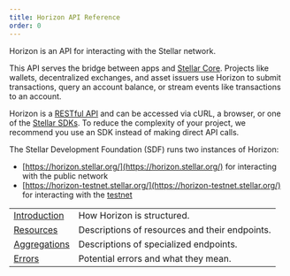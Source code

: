 ```yaml
---
title: Horizon API Reference
order: 0
---
```



Horizon is an API for interacting with the Stellar network.

This API serves the bridge between apps and [Stellar Core](../../docs/run-core-node/index.mdx). Projects like wallets, decentralized exchanges, and asset issuers use Horizon to submit transactions, query an account balance, or stream events like transactions to an account.

Horizon is a [RESTful API](https://en.wikipedia.org/wiki/Representational_state_transfer) and can be accessed via cURL, a browser, or one of the [Stellar SDKs](../../docs/software-and-sdks/index.mdx). To reduce the complexity of your project, we recommend you use an SDK instead of making direct API calls.

The Stellar Development Foundation (SDF) runs two instances of Horizon:

- [https://horizon.stellar.org/](https://horizon.stellar.org/) for interacting with the public network
- [https://horizon-testnet.stellar.org/](https://horizon-testnet.stellar.org/) for interacting with the [testnet](../../docs/glossary/testnet.mdx)

<MethodTable title="API Reference Sections">

|  |  |
| --- | --- |
| [Introduction](../introduction/index.mdx) | How Horizon is structured. |
| [Resources](../resources/index.mdx) | Descriptions of resources and their endpoints. |
| [Aggregations](../aggregations/index.mdx) | Descriptions of specialized endpoints. |
| [Errors](../errors/index.mdx) | Potential errors and what they mean. |

</MethodTable>
